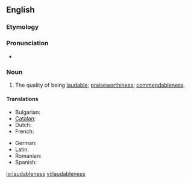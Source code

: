 ==English==

===Etymology===
{{suffix|laudable|ness|lang=en}}

===Pronunciation===
* {{IPA|/ˈlɔːdəbəlnɪs/|lang=en}}

===Noun===
{{en-noun|-}}

# The quality of being [[laudable]]; [[praiseworthiness]]; [[commendableness]].

====Translations====
{{trans-top|quality of being laudable}}
* Bulgarian: {{t|bg|похвалност|f}}
* [[Catalan]]: {{t|ca|laudabilitat|f}}
* Dutch: {{t|nl|prijzenswaardigheid}}
* French: {{t|fr|laudabilité|f}}
{{trans-mid}}
* German: {{t|de|Löblichkeit|f}}
* Latin: {{t|la|laudabilitas}}
* Romanian: {{t|ro|laudabilitate|f}}
* Spanish: {{t|es|laudabilidad|f}}
{{trans-bottom}}

[[io:laudableness]]
[[vi:laudableness]]